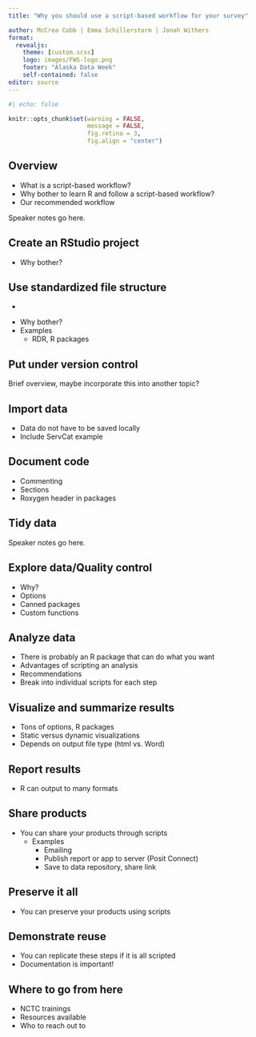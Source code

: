 ---
title: "Why you should use a script-based workflow for your survey"

author: McCrea Cobb | Emma Schillerstorm | Jonah Withers
format: 
  revealjs:
    theme: [custom.scss]
    logo: images/FWS-logo.png
    footer: "Alaska Data Week"
    self-contained: false
editor: source
---

```{r setup}
#| echo: false

knitr::opts_chunk$set(warning = FALSE, 
                      message = FALSE, 
                      fig.retina = 3, 
                      fig.align = "center")
```


## Overview

-   What is a script-based workflow?
-   Why bother to learn R and follow a script-based workflow?
-   Our recommended workflow

::: notes
Speaker notes go here.
:::


## Create an RStudio project

::: notes
-   Why bother?
:::


## Use standardized file structure

-   

::: notes
-   Why bother?
-   Examples
    -   RDR, R packages
:::


## Put under version control

::: notes
Brief overview, maybe incorporate this into another topic?
:::


## Import data

::: notes
-   Data do not have to be saved locally
-   Include ServCat example
:::


## Document code

::: notes
-   Commenting
-   Sections
-   Roxygen header in packages\
:::


## Tidy data

::: notes
Speaker notes go here.
:::


## Explore data/Quality control

::: notes
-   Why?\
-   Options
-   Canned packages
-   Custom functions
:::


## Analyze data

::: notes
-   There is probably an R package that can do what you want
-   Advantages of scripting an analysis
-   Recommendations
-   Break into individual scripts for each step
:::


## Visualize and summarize results

::: notes
-   Tons of options, R packages
-   Static versus dynamic visualizations
-   Depends on output file type (html vs. Word)
:::


## Report results

::: notes
-   R can output to many formats
:::


## Share products

::: notes
-   You can share your products through scripts
    -   Examples
        -   Emailing
        -   Publish report or app to server (Posit Connect)
        -   Save to data repository, share link
:::


## Preserve it all

::: notes
-   You can preserve your products using scripts
:::


## Demonstrate reuse

::: notes
-   You can replicate these steps if it is all scripted
-   Documentation is important!
:::


## Where to go from here

::: notes
-   NCTC trainings
-   Resources available
-   Who to reach out to
:::
